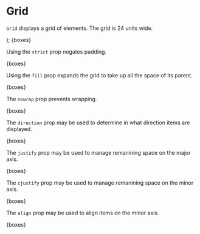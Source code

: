 
<Meta title="Grid" component={Grid} />

# Grid

`Grid` displays a grid of elements. The grid is 24 units wide.

  <Fragment>
    <Column md={8} sm={12}><div style={{height: '256px', border: '1px solid red'}}></div></Column>
    <Column md={8} sm={12}><div style={{height: '128px', border: '1px solid red'}}></div></Column>
    <Column md={8} sm={12}><div style={{height: '256px', border: '1px solid red'}}></div></Column>
    <Column md={8} sm={12}><div style={{height: '128px', border: '1px solid red'}}></div></Column>
    <Column md={8} sm={12}><div style={{height: '256px', border: '1px solid red'}}></div></Column>
    <Column md={8} sm={12}><div style={{height: '128px', border: '1px solid red'}}></div></Column>
    <Column md={8} sm={12}><div style={{height: '128px', border: '1px solid red'}}></div></Column>
  </Fragment>
);

<Preview>
  <Story name="grid">
    <Grid>
      {boxes}
    </Grid>
  </Story>
</Preview>

Using the `strict` prop negates padding.

<Preview>
  <Story name="grid strict">
    <Grid strict>
      {boxes}
    </Grid>
  </Story>
</Preview>

Using the `fill` prop expands the grid to take up all the space of its parent.

<Preview>
  <Story name="grid fill">
    <div style={{height: '1024px'}}>
      <Grid fill cjustify="flex-end">
        {boxes}
      </Grid>
    </div>
  </Story>
</Preview>

The `nowrap` prop prevents wrapping.

<Preview>
  <Story name="grid nowrap">
    <Grid nowrap>
      {boxes}
    </Grid>
  </Story>
</Preview>

The `direction` prop may be used to determine in what direction items are displayed.

<Preview>
  <Story name="grid direction">
    <Grid direction="column-reverse">
      {boxes}
    </Grid>
  </Story>
</Preview>

The `justify` prop may be used to manage remanining space on the major axis.

<Preview>
  <Story name="grid justify">
    <Grid justify="center">
      {boxes}
    </Grid>
  </Story>
</Preview>

The `cjustify` prop may be used to manage remanining space on the minor axis.

<Preview>
  <Story name="grid cjustify">
    <Grid cjustify="center">
      {boxes}
    </Grid>
  </Story>
</Preview>

The `align` prop may be used to align items on the minor axis.

<Preview>
  <Story name="grid align">
    <Grid align="center">
      {boxes}
    </Grid>
  </Story>
</Preview>
